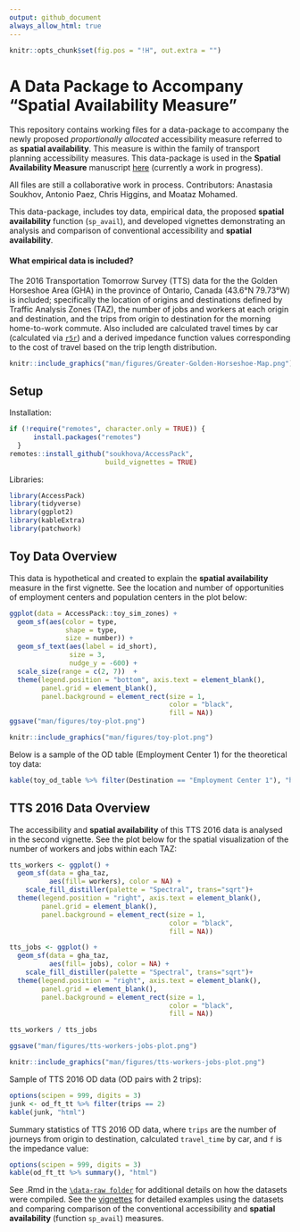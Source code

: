 ```yaml
---
output: github_document
always_allow_html: true
---
```


<!-- README.md is generated from README.Rmd. Please edit that file -->

```r
knitr::opts_chunk$set(fig.pos = "!H", out.extra = "")
```

# A Data Package to Accompany "Spatial Availability Measure"

This repository contains working files for a data-package to accompany the newly proposed  _proportionally allocated_ accessibility measure referred to as **spatial availability**. This measure is within the family of transport planning accessibility measures. This data-package is used in the  **Spatial Availability Measure** manuscript [here](https://github.com/soukhova/Spatial-Availability-Measure) (currently a work in progress). 

All files are still a collaborative work in process. Contributors: Anastasia Soukhov, Antonio Paez, Chris Higgins, and Moataz Mohamed.



<!-- badges: start -->
<!-- badges: end -->


This data-package, includes toy data, empirical data, the proposed **spatial availability** function (`sp_avail`), and developed vignettes demonstrating an analysis and comparison of conventional accessibility and **spatial availability**. 


#### What empirical data is included? 

The 2016 Transportation Tomorrow Survey (TTS) data for the the Golden Horseshoe Area (GHA) in the province of Ontario, Canada (43.6°N 79.73°W) is included; specifically the location of origins and destinations defined by Traffic Analysis Zones (TAZ), the number of jobs and workers at each origin and destination, and the trips from origin to destination for the morning home-to-work commute. Also included are calculated travel times by car (calculated via [`r5r`](https://github.com/ipeaGIT/r5r)) and a derived impedance function values corresponding to the cost of travel based on the trip length distribution.

```r
knitr::include_graphics("man/figures/Greater-Golden-Horseshoe-Map.png")
```

## Setup

Installation:

``` r
if (!require("remotes", character.only = TRUE)) {
      install.packages("remotes")
  }
remotes::install_github("soukhova/AccessPack",
                        build_vignettes = TRUE)
```

Libraries:

```r
library(AccessPack)
library(tidyverse)
library(ggplot2)
library(kableExtra)
library(patchwork)
```

## Toy Data Overview

This data is hypothetical and created to explain the **spatial availability** measure in the first vignette. See the location and number of opportunities of employment centers and population centers in the plot below:

```r
ggplot(data = AccessPack::toy_sim_zones) + 
  geom_sf(aes(color = type,
              shape = type,
              size = number)) +
  geom_sf_text(aes(label = id_short),
               size = 3,
               nudge_y = -600) +
  scale_size(range = c(2, 7))  + 
  theme(legend.position = "bottom", axis.text = element_blank(),
        panel.grid = element_blank(),
        panel.background = element_rect(size = 1, 
                                        color = "black", 
                                        fill = NA))
ggsave("man/figures/toy-plot.png")
```

```r
knitr::include_graphics("man/figures/toy-plot.png")
```

Below is a sample of the OD table (Employment Center 1) for the theoretical toy data:

```r
kable(toy_od_table %>% filter(Destination == "Employment Center 1"), "html")
```
## TTS 2016 Data Overview

The accessibility and **spatial availability** of this TTS 2016 data is analysed in the second vignette. See the plot below for the spatial visualization of the number of workers and jobs within each TAZ: 

```r
tts_workers <- ggplot() +
  geom_sf(data = gha_taz, 
          aes(fill= workers), color = NA) +
    scale_fill_distiller(palette = "Spectral", trans="sqrt")+ 
  theme(legend.position = "right", axis.text = element_blank(),
        panel.grid = element_blank(),
        panel.background = element_rect(size = 1, 
                                        color = "black", 
                                        fill = NA))

tts_jobs <- ggplot() +
  geom_sf(data = gha_taz, 
          aes(fill= jobs), color = NA) +
    scale_fill_distiller(palette = "Spectral", trans="sqrt")+ 
  theme(legend.position = "right", axis.text = element_blank(),
        panel.grid = element_blank(),
        panel.background = element_rect(size = 1, 
                                        color = "black", 
                                        fill = NA))

tts_workers / tts_jobs

ggsave("man/figures/tts-workers-jobs-plot.png")
```

```r
knitr::include_graphics("man/figures/tts-workers-jobs-plot.png")
```

Sample of TTS 2016 OD data (OD pairs with 2 trips):

```r
options(scipen = 999, digits = 3)
junk <- od_ft_tt %>% filter(trips == 2)
kable(junk, "html")
```

Summary statistics of TTS 2016 OD data, where `trips` are the number of journeys from origin to destination, calculated `travel_time` by car, and `f` is the impedance value:

```r
options(scipen = 999, digits = 3)
kable(od_ft_tt %>% summary(), "html")
```
See .Rmd in the [`\data-raw folder`](https://github.com/soukhova/AccessPack/tree/master/data-raw) for additional details on how the datasets were compiled. See the [vignettes](https://soukhova.github.io/AccessPack/index.html) for detailed examples using the datasets and comparing comparison of the conventional accessibility and **spatial availability** (function `sp_avail`) measures.

